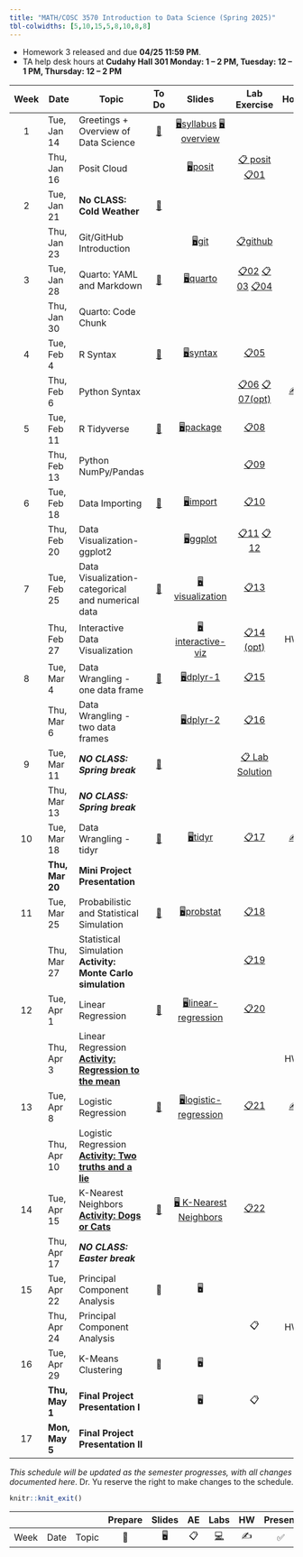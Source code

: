 ```yaml
---
title: "MATH/COSC 3570 Introduction to Data Science (Spring 2025)"
tbl-colwidths: [5,10,15,5,8,10,8,8]
---
```


-   Homework 3 released and due **04/25 11:59 PM**.
-   TA help desk hours at **Cudahy Hall 301 Monday: 1 – 2 PM, Tuesday: 12 – 1 PM, Thursday: 12 – 2 PM**

::: column-screen-inset-right
| Week | Date | Topic | To Do | Slides | Lab Exercise | Homework | Project |
|:-------:|---------|---------|:-------:|:-------:|:-------:|:-------:|---------|
| 1 | Tue, Jan 14 | Greetings + Overview of Data Science | [📖](/weeks/week-1.html "Week 1") | [🖥️syllabus](/slides/01-syllabus.html "01-Syllabus") [🖥️overview](/slides/02-datascience.html "02-datascience") |  |  |  |
|  | Thu, Jan 16 | Posit Cloud |  | [🖥️posit](/slides/03-posit.html "03-posit") | [📋 posit](/exercise/lab00-posit.html "lab00-posit") [📋01](/exercise/lab01-rscript.html "lab01-rscript") |  |  |
| 2 | Tue, Jan 21 | **No CLASS: Cold Weather** | [📖](/weeks/week-2.html "Week 2") |  |  |  |  |
|  | Thu, Jan 23 | Git/GitHub Introduction |  | [🖥️git](/slides/04-git.html "04-git") | [📋github](/exercise/lab00-git.html "lab00-git") |  |  |
| 3 | Tue, Jan 28 | Quarto: YAML and Markdown | [📖](/weeks/week-3.html "Week 3") | [🖥️quarto](/slides/05-quarto.html "05-quarto") | [📋02](/exercise/lab02-quarto.html "lab02-quarto") [📋03](/exercise/lab03-markdown.html "lab03-markdown") [📋04](/exercise/lab04-chunk.html "lab04-chunk") |  |  |
|  | Thu, Jan 30 | Quarto: Code Chunk |  |  |  |  |  |
| 4 | Tue, Feb 4 | R Syntax | [📖](/weeks/week-4.html "Week 4") | [🖥️syntax](/slides/06-syntax.html "06-syntax") | [📋05](/exercise/lab05-rtype.html "lab05-rtype") |  |  |
|  | Thu, Feb 6 | Python Syntax |  |  | [📋06](/exercise/lab06-py.html "lab06-py") [📋 07(opt)](/exercise/lab07-plot.html "lab07-plot") | [✍️ HW1](hw/hw1.html "hw1") |  |
| 5 | Tue, Feb 11 | R Tidyverse | [📖](/weeks/week-5.html "Week 5") | [🖥️package](/slides/07-package.html "07-package") | [📋08](/exercise/lab08-tibble.html "lab08-tibble") |  |  |
|  | Thu, Feb 13 | Python NumPy/Pandas |  |  | [📋09](exercise/lab09-numpy.html "lab09-numpy") |  |  |
| 6 | Tue, Feb 18 | Data Importing | [📖](/weeks/week-5-old.html "Week 6") | [🖥️import](/slides/08-import.html "08-import") | [📋10](exercise/lab10-import.html "lab10-import") |  |  |
|  | Thu, Feb 20 | Data Visualization-ggplot2 |  | [🖥️ggplot](/slides/09-ggplot2.html "09-ggplot2") | [📋11](exercise/lab11-ggplot2.html "lab11-ggplot2") [📋12](exercise/lab12-facet.html "lab12-facet") |  |  |
| 7 | Tue, Feb 25 | Data Visualization-categorical and numerical data | [📖](/weeks/week-7.html "Week 7") | [🖥️visualization](/slides/10-viz.html "10-viz") | [📋13](exercise/lab13-visualization.html "lab13-visualization") |  |  |
|  | Thu, Feb 27 | Interactive Data Visualization |  | [🖥️interactive-viz](/slides/11-interactive-viz.html "11-interactive-viz") | [📋14 (opt)](exercise/lab14-interactive.html "lab14-interactive") | HW 1 Due | [✅ Team up Due](present-description.html) |
| 8 | Tue, Mar 4 | Data Wrangling - one data frame | [📖](/weeks/week-8.html "Week 8") | [🖥️dplyr-1](/slides/12-dplyr-1.html "12-dplyr-1") | [📋15](exercise/lab15-dplyr.html "lab15-dplyr") |  |  |
|  | Thu, Mar 6 | Data Wrangling - two data frames |  | [🖥️dplyr-2](/slides/13-dplyr-2.html "13-dplyr-2") | [📋16](exercise/lab16-join.html "lab16-join") |  | [✅ Proposal Due](present-description.html) |
| 9 | Tue, Mar 11 | ***NO CLASS: Spring break*** | [📖](/weeks/week-9.html "Week 9") |  | [📋 Lab Solution](exercise/lab-sol-s25-midterm.html "lab-sol-s25-midterm") |  |  |
|  | Thu, Mar 13 | ***NO CLASS: Spring break*** |  |  |  |  |  |
| 10 | Tue, Mar 18 | Data Wrangling - tidyr | [📖](/weeks/week-10.html "Week 10") | [🖥️tidyr](/slides/14-tidyr.html "14-tidyr") | [📋17](exercise/lab17-tidyr.html "lab17-tidyr") | [✍️ HW2](hw/hw2.html "Homework 2") | [✅ Materials Due](present-description.html) |
|  | **Thu, Mar 20** | [**Mini Project Presentation**]{.blue} |  |  |  |  |  |
| 11 | Tue, Mar 25 | Probabilistic and Statistical Simulation | [📖](/weeks/week-11.html "Week 11") | [🖥️probstat](/slides/15-probstat.html "15-probstat") | [📋18](exercise/lab18-prob.html "lab18-prob") |  |  |
|  | Thu, Mar 27 | Statistical Simulation **Activity: Monte Carlo simulation** |  |  | [📋19](exercise/lab19-ci.html "lab19-ci") |  |  |
| 12 | Tue, Apr 1 | Linear Regression | [📖](/weeks/week-12.html "week-12") | [🖥️linear-regression](/slides/16-linear-reg.html "16-linear-reg") | [📋20](exercise/lab20-slr.html "lab20-slr") |  |  |
|  | Thu, Apr 3 | Linear Regression [**Activity: Regression to the mean**](/activity/act_reg-to-the-mean.html "act_reg-to-the-mean") |  |  |  | HW 2 Due |  |
| 13 | Tue, Apr 8 | Logistic Regression | [📖](/weeks/week-13.html "week-13") | [🖥️logistic-regression](/slides/17-logistic-reg.html "17-logistic-reg") | [📋21](exercise/lab21-logistic.html "lab 21") | [✍️ HW3](hw/hw3.html "Homework 3") |  |
|  | Thu, Apr 10 | Logistic Regression [**Activity: Two truths and a lie**](/activity/act_two-truth-one-lie.html "act_two-truth-one-lie") |  |  |  |  |  |
| 14 | Tue, Apr 15 | K-Nearest Neighbors [**Activity: Dogs or Cats**](/activity/act_knn.html "act_knn") | [📖](/weeks/week-14.html "Week 14") | [🖥️ K-Nearest Neighbors](/slides/18-knn.html "18-knn") | [📋22](exercise/lab22-knn.html "lab22-knn") |  |  |
|  | Thu, Apr 17 | ***NO CLASS: Easter break*** |  |  |  |  |  |
| 15 | Tue, Apr 22 | Principal Component Analysis | 📖 | 🖥️ |  |  |  |
|  | Thu, Apr 24 | Principal Component Analysis |  |  | 📋 | HW 3 Due |  |
| 16 | Tue, Apr 29 | K-Means Clustering | 📖 | 🖥️ |  |  |  |
|  | **Thu, May 1** | [**Final Project Presentation I**]{.blue} |  | 🖥️ | 📋 |  |  |
| 17 | **Mon, May 5** | [**Final Project Presentation II**]{.blue} |  |  |  |  |  |
:::

*This schedule will be updated as the semester progresses, with all changes documented here*. Dr. Yu reserve the right to make changes to the schedule.

```r
knitr::knit_exit()
```

|   |   |   | Prepare | Slides | AE | Labs | HW | Present | Project |
|--------|--------|--------|:------:|:------:|:------:|:------:|:------:|:------:|:------:|
| Week | Date | Topic | 📖 | 🖥️ | 📋 | [💻](https://sakai.duke.edu/samigo-app/servlet/Login?id=6fa7ebf3-01af-42a6-91ba-3e813d3901221641094171786) | ✍️ | ✅ | 📂 |
